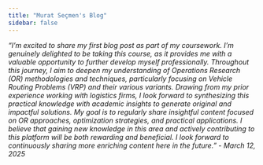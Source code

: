 ```yaml
---
title: "Murat Seçmen's Blog"
sidebar: false 
---
```


*"I'm excited to share my first blog post as part of my coursework. I'm genuinely delighted to be taking this course, as it provides me with a valuable opportunity to further develop myself professionally. Throughout this journey, I aim to deepen my understanding of Operations Research (OR) methodologies and techniques, particularly focusing on Vehicle Routing Problems (VRP) and their various variants. Drawing from my prior experience working with logistics firms, I look forward to synthesizing this practical knowledge with academic insights to generate original and impactful solutions. My goal is to regularly share insightful content focused on OR approaches, optimization strategies, and practical applications. I believe that gaining new knowledge in this area and actively contributing to this platform will be both rewarding and beneficial. I look forward to continuously sharing more enriching content here in the future." - March 12, 2025*
